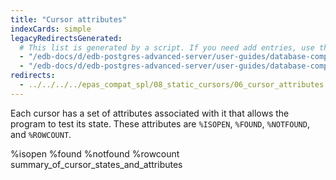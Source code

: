 ```yaml
---
title: "Cursor attributes"
indexCards: simple
legacyRedirectsGenerated:
  # This list is generated by a script. If you need add entries, use the `legacyRedirects` key.
  - "/edb-docs/d/edb-postgres-advanced-server/user-guides/database-compatibility-for-oracle-developers-guide/9.6/Database_Compatibility_for_Oracle_Developers_Guide_v9.6.1.076.html"
  - "/edb-docs/d/edb-postgres-advanced-server/user-guides/database-compatibility-for-oracle-developers-guide/9.5/Database_Compatibility_for_Oracle_Developers_Guide.1.170.html"
redirects:
  - ../../../../epas_compat_spl/08_static_cursors/06_cursor_attributes #generated for docs/epas/reorg-role-use-case-mode
---
```


<div id="cursor_attributes" class="registered_link"></div>

Each cursor has a set of attributes associated with it that allows the program to test its state. These attributes are `%ISOPEN`, `%FOUND`, `%NOTFOUND`, and `%ROWCOUNT`.

<div class="toctree" maxdepth="3">

%isopen %found %notfound %rowcount summary_of_cursor_states_and_attributes

</div>
